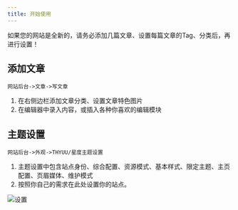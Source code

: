 ```yaml
---
title: 开始使用
---
```


<Callout title="提示">
  如果您的网站是全新的，请务必添加几篇文章、设置每篇文章的Tag、分类后，再进行设置！
</Callout>

## 添加文章

`网站后台->文章->写文章`

1. 在右侧边栏添加文章分类、设置文章特色图片
2. 在编辑器中录入内容，或插入各种你喜欢的编辑模块

## 主题设置

`网站后台->外观->THYUU/星度主题设置`

1. 主题设置中包含站点身份、综合配置、资源模式、基本样式、限定主题、主页配置、页眉媒体、维护模式
2. 按照你自己的需求在此处设置你的站点。

![设置](/1744010604972.avif)
